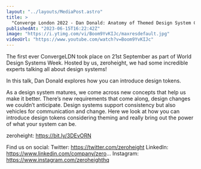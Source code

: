 ```yaml
---
layout: "../layouts/MediaPost.astro"
title: >
  "Converge London 2022 - Dan Donald: Anatomy of Themed Design System Components"
publishedAt: "2023-06-15T16:22:42Z"
image: "https://i.ytimg.com/vi/Boom9YvKIJc/maxresdefault.jpg"
videoUrl: "https://www.youtube.com/watch?v=Boom9YvKIJc"
---
```


The first ever ConvergeLDN took place on 21st September as part of World Design Systems Week. Hosted by us, zeroheight, we had some incredible experts talking all about design systems!

In this talk, Dan Donald explores how you can introduce design tokens.

As a design system matures, we come across new concepts that help us make it better. There’s new requirements that come along, design changes we couldn’t anticipate. Design systems support consistency but also vehicles for communication and change. Here we look at how you can introduce design tokens considering theming and really bring out the power of what your system can be.

zeroheight: https://bit.ly/3DEvORN

Find us on social:
Twitter: https://twitter.com/zeroheight
LinkedIn: https://www.linkedin.com/company/zero...
Instagram: https://www.instagram.com/zeroheighthq
